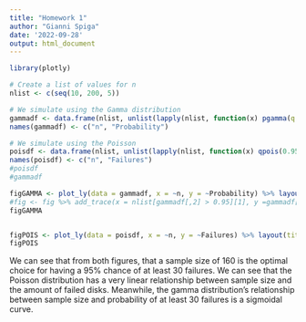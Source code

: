 ```yaml
---
title: "Homework 1"
author: "Gianni Spiga"
date: '2022-09-28'
output: html_document
---
```


```r
library(plotly)
```

```r
# Create a list of values for n
nlist <- c(seq(10, 200, 5))

# We simulate using the Gamma distribution
gammadf <- data.frame(nlist, unlist(lapply(nlist, function(x) pgamma(q = 1,shape=30,rate=x*.25))))
names(gammadf) <- c("n", "Probability")

# We simulate using the Poisson 
poisdf <- data.frame(nlist, unlist(lapply(nlist, function(x) qpois(0.95,x*.25*1,lower=F))))
names(poisdf) <- c("n", "Failures")
#poisdf
#gammadf
```

```r

figGAMMA <- plot_ly(data = gammadf, x = ~n, y = ~Probability) %>% layout(title = "Estimating Probability of At Least 30 Failures with Gamma Distribution") 
#fig <- fig %>% add_trace(x = nlist[gammadf[,2] > 0.95][1], y =gammadf[,2][gammadf[,2] > 0.95][1])
figGAMMA


figPOIS <- plot_ly(data = poisdf, x = ~n, y = ~Failures) %>% layout(title = "Estimating At Least 30 Failures with Poission Distribution") 
figPOIS
```
We can see that from both figures, that a sample size of 160 is the optimal choice for having a 95% chance of at least 30 failures. We can see that the Poisson distribution has a very linear relationship between sample size and the amount of failed disks. Meanwhile, the gamma distribution's relationship between sample size and probability of at least 30 failures is a sigmoidal curve.  